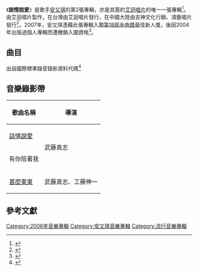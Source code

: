 {{Infobox Album
|  Name        = 談情說愛
|  Type        = [[專輯|專輯]]
|  Artist      = [[安又琪|安又琪]]
|  Cover       = 
|  Released    = 2006年2月22日
|  Recorded    = 
|  Genre       = [[國語流行音樂|國語流行音樂]]
|  Length      = 
|  Label       = [[愛貝克思_(台灣)|艾迴唱片]]/[[天娱传媒|天娱传媒]]
|  Number      =
|  Producer    = [[陳偉_(音樂人)|陳偉]]
|  Last album  =  [[Angela安又琪|Angela安又琪]] <br />(2004年)
|  This album  = '''談情說愛''' <br />(2006年)
|  Next album  = [[因瞰朵|因瞰朵]] <br />(2011年)
}}

《'''談情說愛'''》是歌手[[安又琪|安又琪]]的第2張專輯，亦是其簽約[[愛貝克思_(台灣)|艾迴唱片]]的唯一一張專輯<ref>{{Cite web |url=https://y.qq.com/n/yqq/album/004dr5fJ10Jb56.html |title=《談情說愛》 |author=QQ音樂}}</ref>。由艾迴唱片製作，在台灣由艾迴唱片發行，在中國大陸由吉神文化行銷、鴻藝唱片發行<ref>{{Cite web |url=http://ent.sina.com.cn/y/2006-01-17/1553962862.html |title=艾迴天娱吉神缔结战略联盟 打造安又琪全新大碟 |author=新浪網 |access-date=2021-02-08 |archive-date=2021-02-14 |archive-url=https://web.archive.org/web/20210214050823/http://ent.sina.com.cn/y/2006-01-17/1553962862.html |dead-url=no }}</ref>。2007年，安又琪憑藉此張專輯入圍[[第18屆金曲獎|第18屆金曲獎]]最佳新人獎，後因2004年出版過個人專輯而遭撤銷入圍資格<ref>{{cite news |author=陳慧玲 |title=金曲變盤 新人弦子 保留入圍資格 |url=https://ent.ltn.com.tw/news/paper/129241 |work=自由電子報 |date=2007-05-08 |accessdate=2021-03-10}}</ref>。

== 曲目 ==
出自國際標準錄音錄影資料代碼<ref>{{cite web|url=http://isrc.ncl.edu.tw/C100/C101/7244 |title=《談情說愛》專輯資料 |author=ISRC}}</ref>
{{Tracklist
| collapsed = 
| headline = 
| font_size = 
| total_length = 39:53

| all_writing = 
| all_music = 
| all_lyrics = 于光中
| all_arranger = 
| all_producer = 陳偉
| all_except = 

| music_credits = yes
| lyrics_credits = yes
| arranger_credits = yes
| producer_credits = yes
| extra_column = 

| title1 = 談情說愛
| note1 = 
| longnote1 = 和聲&Rap：宋念宇
| music1 =  [[陳偉_(音樂人)|陳偉]]、[[小宇|宋念宇]]
| lyrics1 =  
| arranger1 = 陳偉、黃文萱
| producer1 = 
| extra1 = 
| length1 = 3:54

| title2 = 失戀的人不能聽
| note2 = 
| longnote2 = 和聲：宋念宇、安又琪
| music2 = 陳偉
| lyrics2 = 
| arranger2 = 陳偉
| producer2 = 
| extra2 = 
| length2 = 4:04

| title3 = 有你陪著我
| note3 = 
| longnote3 = 和聲：[[輕鬆玩|Summer Hsu]]、宋念宇<br>原曲為[[濱崎步|濱崎步]]的《[[TO_BE|TO BE]]》
| music3 = [[長尾大|D.A.I]]
| lyrics3 = 
| arranger3 = 陳偉、Mickey Chen
| producer3 = 
| extra3 = 
| length3 = 5:17

| title4 = 挑
| note4 = 
| longnote4 = 和聲：宋念宇、安又琪
| music4 = 陳偉、宋念宇
| lyrics4 = 
| arranger4 = 陳偉、黃文萱
| producer4 = 
| extra4 = 
| length4 = 3:18

| title5 = 別管我
| note5 = 
| longnote5 = 和聲：Summer Hsu、宋念宇
| music5 = 陳偉、宋念宇
| lyrics5 =  
| arranger5 = 陳偉、Mickey Chen
| producer5 = 
| extra5 = 
| length5 = 3:55

| title6 = 兩點寂寞
| note6 = 
| longnote6 = 和聲：宋念宇、安又琪<br>同曲歌曲為[[小宇|小宇]]的《[[小宇同學就是我#曲目|寂寞射手]]》<br>中國大陸版未收錄
| music6 = 陳偉、宋念宇
| lyrics6 = 
| arranger6 = 陳偉、黃文萱
| producer6 = 
| extra6 = 
| length6 = 3:09

| title7 = 甚麼東東
| note7 = 
| longnote7 = 和聲：宋念宇、安又琪
| music7 = 陳偉
| lyrics7 = 
| arranger7 = 陳偉、Mickey Chen
| producer7 = 
| extra7 = 
| length7 = 3:44

| title8 = 困獸之愛
| note8 = 
| longnote8 = 和聲：Summer Hsu、宋念宇
| music8 = 陳偉、宋念宇
| lyrics8 = 
| arranger8 = 陳偉、Mickey Chen
| producer8 = 
| extra8 = 
| length8 = 3:57

| title9 = 就這樣吧
| note9 = 
| longnote9 = 和聲：陳偉、宋念宇、安又琪
| music9 = 陳偉
| lyrics9 = 
| arranger9 = 陳偉、Mickey Chen
| producer9 = 
| extra9 = 
| length9 = 3:03

| title10 = 熱戀煙火
| note10 = 
| longnote10 = 和聲：Summer Hsu、宋念宇<br>原曲為[[寶兒|BoA]]的《{{link-ja|メリクリ}}》
| music10 = {{link-ja|原一博}}
| lyrics10 = 
| arranger10 = 陳偉、Mickey Chen
| producer10 = 
| extra10 = 
| length10 = 5:32
}}

== 音樂錄影帶 ==
{| class="wikitable"
!歌曲名稱
!導演
|-
|[https://www.youtube.com/watch?v=KfEG_8uk9u8&ab_channel=%E6%84%9B%E8%B2%9D%E5%85%8B%E6%80%9Davextaiwan 談情說愛]
|rowspan="2"|武藤真志
|-
|有你陪著我
|-
|[https://www.youtube.com/watch?v=zvae0gR_xBc&ab_channel=%E6%84%9B%E8%B2%9D%E5%85%8B%E6%80%9Davextaiwan 甚麼東東]
|武藤真志、工藤伸一
|}

== 參考文獻 ==
{{reflist}}

[[Category:2006年音樂專輯|Category:2006年音樂專輯]]
[[Category:安又琪音樂專輯|Category:安又琪音樂專輯]]
[[Category:流行音樂專輯|Category:流行音樂專輯]]